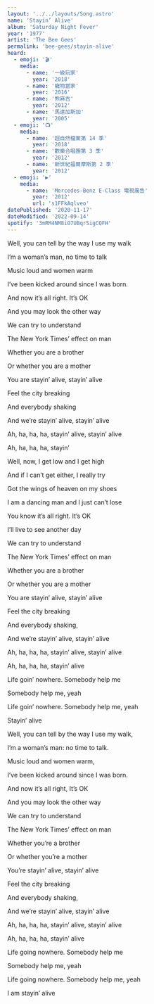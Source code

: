 ```yaml
---
layout: '../../layouts/Song.astro'
name: 'Stayin’ Alive'
album: 'Saturday Night Fever'
year: '1977'
artist: 'The Bee Gees'
permalink: 'bee-gees/stayin-alive'
heard:
  - emoji: '🎬'
    media:
      - name: '一級玩家'
        year: '2018'
      - name: '寵物當家'
        year: '2016'
      - name: '熊麻吉'
        year: '2012'
      - name: '馬達加斯加'
        year: '2005'
  - emoji: '📺'
    media:
      - name: '超自然檔案第 14 季'
        year: '2018'
      - name: '歡樂合唱團第 3 季'
        year: '2012'
      - name: '新世紀福爾摩斯第 2 季'
        year: '2012'
  - emoji: '▶️'
    media:
      - name: 'Mercedes-Benz E-Class 電視廣告'
        year: '2012'
        url: 's1FFkAqlveo'
datePublished: '2020-11-17'
dateModified: '2022-09-14'
spotify: '3mRM4NM8iO7UBqrSigCQFH'
---
```


<LyricSection>

Well, you can tell by the way I use my walk

I&rsquo;m a woman&rsquo;s man, no time to talk

Music loud and women warm

I&rsquo;ve been kicked around since I was born.

</LyricSection>

<LyricSection>

And now it&rsquo;s all right. It&rsquo;s OK

And you may look the other way

We can try to understand

The New York Times&rsquo; effect on man

</LyricSection>

<LyricSection>

Whether you are a brother

Or whether you are a mother

You are stayin&rsquo; alive, stayin&rsquo; alive

Feel the city breaking

And everybody shaking

And we&rsquo;re stayin&rsquo; alive, stayin&rsquo; alive

Ah, ha, ha, ha, stayin&rsquo; alive, stayin&rsquo; alive

</LyricSection>

<LyricSection>

Ah, ha, ha, ha, stayin&rsquo;

</LyricSection>

<LyricSection>

Well, now, I get low and I get high

And if I can&rsquo;t get either, I really try

Got the wings of heaven on my shoes

I am a dancing man and I just can&rsquo;t lose

</LyricSection>

<LyricSection>

You know it&rsquo;s all right. It&rsquo;s OK

I&rsquo;ll live to see another day

We can try to understand

The New York Times&rsquo; effect on man

</LyricSection>

<LyricSection>

Whether you are a brother

Or whether you are a mother

You are stayin&rsquo; alive, stayin&rsquo; alive

Feel the city breaking

And everybody shaking,

And we&rsquo;re stayin&rsquo; alive, stayin&rsquo; alive

Ah, ha, ha, ha, stayin&rsquo; alive, stayin&rsquo; alive

Ah, ha, ha, ha, stayin&rsquo; alive

</LyricSection>

<LyricSection>

Life goin&rsquo; nowhere. Somebody help me

Somebody help me, yeah

Life goin&rsquo; nowhere. Somebody help me, yeah

Stayin&rsquo; alive

</LyricSection>

<LyricSection>

Well, you can tell by the way I use my walk,

I&rsquo;m a woman&rsquo;s man: no time to talk.

Music loud and women warm,

I&rsquo;ve been kicked around since I was born.

</LyricSection>

<LyricSection>

And now it&rsquo;s all right, It&rsquo;s OK

And you may look the other way

We can try to understand

The New York Times&rsquo; effect on man

</LyricSection>

<LyricSection>

Whether you&rsquo;re a brother

Or whether you&rsquo;re a mother

You&rsquo;re stayin&rsquo; alive, stayin&rsquo; alive

Feel the city breaking

And everybody shaking,

And we&rsquo;re stayin&rsquo; alive, stayin&rsquo; alive

Ah, ha, ha, ha, stayin&rsquo; alive, stayin&rsquo; alive

Ah, ha, ha, ha, stayin&rsquo; alive

</LyricSection>

<LyricSection>

Life going nowhere. Somebody help me

Somebody help me, yeah

Life going nowhere. Somebody help me, yeah

I am stayin&rsquo; alive

</LyricSection>
